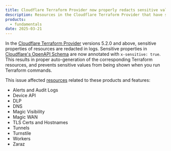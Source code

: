 ```yaml
---
title: Cloudflare Terraform Provider now properly redacts sensitive values
description: Resources in the Cloudflare Terraform Provider that have sensitive properties will not show those values in logs.
products:
  - fundamentals
date: 2025-03-21
---
```


In the [Cloudflare Terraform Provider](https://github.com/cloudflare/terraform-provider-cloudflare) versions 5.2.0 and above, sensitive properties of resources are redacted in logs. Sensitive properties in [Cloudflare's OpenAPI Schema](https://raw.githubusercontent.com/cloudflare/api-schemas/refs/heads/main/openapi.yaml) are now annotated with `x-sensitive: true`. This results in proper auto-generation of the corresponding Terraform resources, and prevents sensitive values from being shown when you run Terraform commands.

This issue affected [resources](https://registry.terraform.io/providers/cloudflare/cloudflare/latest/docs) related to these products and features:

- Alerts and Audit Logs
- Device API
- DLP
- DNS
- Magic Visibility
- Magic WAN
- TLS Certs and Hostnames
- Tunnels
- Turnstile
- Workers
- Zaraz
